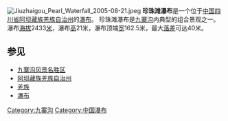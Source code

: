 [[File:Jiuzhaigou_Pearl_Waterfall_2005-08-21.jpeg|thumb]]
'''珍珠滩瀑布'''是一个位于[[中国|中国]][[四川省|四川省]][[阿坝藏族羌族自治州|阿坝藏族羌族自治州]]的[[瀑布|瀑布]]。
珍珠滩瀑布是[[九寨沟风景名胜区|九寨沟]]内典型的组合景观之一。瀑布[[海拔|海拔]]2433[[米_(單位)|米]]，瀑布[[高|高]]21米，瀑布顶端[[宽|宽]]162.5米，最大[[落差|落差]]可达40米。

==参见==
*[[九寨沟风景名胜区|九寨沟风景名胜区]]
*[[阿坝藏族羌族自治州|阿坝藏族羌族自治州]]
*[[羌族|羌族]]
*[[瀑布|瀑布]]
{{景点小作品}}
{{WH-stub}}


[[Category:九寨沟|Category:九寨沟]]
[[Category:中国瀑布|Category:中国瀑布]]